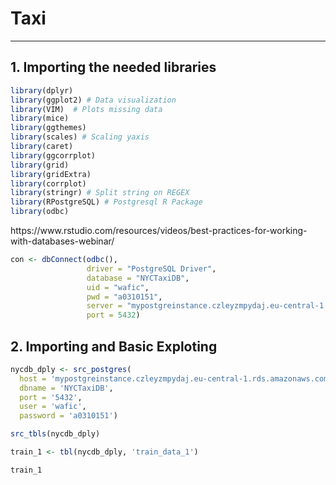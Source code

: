 # Taxi
***

## 1. Importing the needed libraries
```r
library(dplyr)
library(ggplot2) # Data visualization
library(VIM)  # Plots missing data
library(mice)
library(ggthemes)
library(scales) # Scaling yaxis
library(caret)
library(ggcorrplot)
library(grid)
library(gridExtra)
library(corrplot)
library(stringr) # Split string on REGEX
library(RPostgreSQL) # Postgresql R Package
library(odbc)
```

https://www.rstudio.com/resources/videos/best-practices-for-working-with-databases-webinar/ 

```r
  
con <- dbConnect(odbc(),
                 driver = "PostgreSQL Driver",
                 database = "NYCTaxiDB",
                 uid = "wafic",
                 pwd = "a0310151",
                 server = "mypostgreinstance.czleyzmpydaj.eu-central-1.rds.amazonaws.com",
                 port = 5432)
```


## 2. Importing and Basic Exploting

```r
nycdb_dply <- src_postgres(
  host = 'mypostgreinstance.czleyzmpydaj.eu-central-1.rds.amazonaws.com',
  dbname = 'NYCTaxiDB',
  port = '5432',
  user = 'wafic',
  password = 'a0310151')
```


```r
src_tbls(nycdb_dply)
```

```r
train_1 <- tbl(nycdb_dply, 'train_data_1')
```

```r
train_1
```

```r

```

